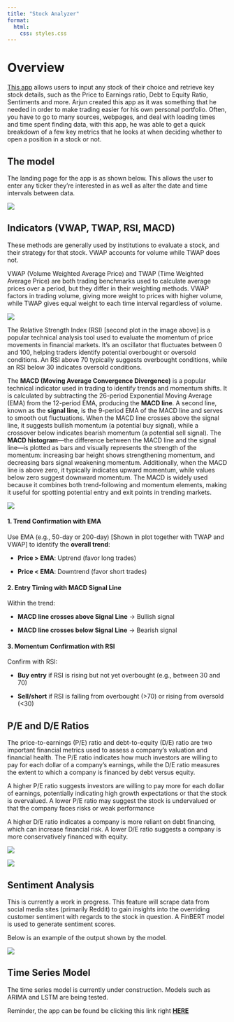 ```yaml
---
title: "Stock Analyzer"
format:
  html:
    css: styles.css 
---
```


# Overview

[This app](https://analyze-stox.streamlit.app/) allows users to input any stock of their choice and retrieve key stock details, such as the Price to Earnings ratio, Debt to Equity Ratio, Sentiments and more. Arjun created this app as it was something that he needed in order to make trading easier for his own personal portfolio. Often, you have to go to many sources, webpages, and deal with loading times and time spent finding data, with this app, he was able to get a quick breakdown of a few key metrics that he looks at when deciding whether to open a position in a stock or not.

## The model

The landing page for the app is as shown below. This allows the user to enter any ticker they're interested in as well as alter the date and time intervals between data.

![](images/clipboard-859657529.png)

## Indicators (VWAP, TWAP, RSI, MACD)

These methods are generally used by institutions to evaluate a stock, and their strategy for that stock. VWAP accounts for volume while TWAP does not.

VWAP (Volume Weighted Average Price) and TWAP (Time Weighted Average Price) are both trading benchmarks used to calculate average prices over a period, but they differ in their weighting methods. VWAP factors in trading volume, giving more weight to prices with higher volume, while TWAP gives equal weight to each time interval regardless of volume. 

![](images/clipboard-2460655636.png)

The Relative Strength Index (RSI) \[second plot in the image above\] is a popular technical analysis tool used to evaluate the momentum of price movements in financial markets. It's an oscillator that fluctuates between 0 and 100, helping traders identify potential overbought or oversold conditions. An RSI above 70 typically suggests overbought conditions, while an RSI below 30 indicates oversold conditions.

The **MACD (Moving Average Convergence Divergence)** is a popular technical indicator used in trading to identify trends and momentum shifts. It is calculated by subtracting the 26-period Exponential Moving Average (EMA) from the 12-period EMA, producing the **MACD line**. A second line, known as the **signal line**, is the 9-period EMA of the MACD line and serves to smooth out fluctuations. When the MACD line crosses above the signal line, it suggests bullish momentum (a potential buy signal), while a crossover below indicates bearish momentum (a potential sell signal). The **MACD histogram**—the difference between the MACD line and the signal line—is plotted as bars and visually represents the strength of the momentum: increasing bar height shows strengthening momentum, and decreasing bars signal weakening momentum. Additionally, when the MACD line is above zero, it typically indicates upward momentum, while values below zero suggest downward momentum. The MACD is widely used because it combines both trend-following and momentum elements, making it useful for spotting potential entry and exit points in trending markets.

![](images/clipboard-8673093.png)

#### 1. **Trend Confirmation with EMA** 

Use EMA (e.g., 50-day or 200-day) \[Shown in plot together with TWAP and VWAP\] to identify the **overall trend**:

-    **Price \> EMA**: Uptrend (favor long trades)

-    **Price \< EMA**: Downtrend (favor short trades)

#### 2. **Entry Timing with MACD Signal Line**

Within the trend:

-    **MACD line crosses above Signal Line** → Bullish signal

-    **MACD line crosses below Signal Line** → Bearish signal

#### 3. **Momentum Confirmation with RSI**

Confirm with RSI:

-    **Buy entry** if RSI is rising but not yet overbought (e.g., between 30 and 70)

-    **Sell/short** if RSI is falling from overbought (\>70) or rising from oversold (\<30)

## P/E and D/E Ratios

The price-to-earnings (P/E) ratio and debt-to-equity (D/E) ratio are two important financial metrics used to assess a company's valuation and financial health. The P/E ratio indicates how much investors are willing to pay for each dollar of a company's earnings, while the D/E ratio measures the extent to which a company is financed by debt versus equity. 

A higher P/E ratio suggests investors are willing to pay more for each dollar of earnings, potentially indicating high growth expectations or that the stock is overvalued. A lower P/E ratio may suggest the stock is undervalued or that the company faces risks or weak performance

A higher D/E ratio indicates a company is more reliant on debt financing, which can increase financial risk. A lower D/E ratio suggests a company is more conservatively financed with equity. 

![](images/Screenshot%202025-07-16%20105141.png)

![](images/Screenshot%202025-07-16%20105149.png)

## Sentiment Analysis

This is currently a work in progress. This feature will scrape data from social media sites (primarily Reddit) to gain insights into the overriding customer sentiment with regards to the stock in question. A FinBERT model is used to generate sentiment scores.

Below is an example of the output shown by the model.

![](images/clipboard-3755646373.png)

## Time Series Model

The time series model is currently under construction. Models such as ARIMA and LSTM are being tested.

Reminder, the app can be found be clicking this link right [**HERE**](https://analyze-stox.streamlit.app/)
